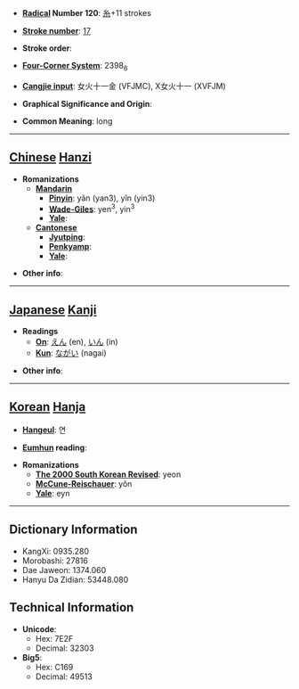 * '''[[Wiktionary:Chinese radical index| Radical]] Number 120''': [[Wiktionary:Chinese radical index 糸|糸]]+11 strokes

* '''[[Wiktionary:Chinese total strokes index|Stroke number]]''': [[Wiktionary:Chinese total strokes index 17|17]]

* '''Stroke order''': 

* '''[[Wiktionary:Chinese four corner index|Four-Corner System]]''': 2398<sub>6</sub>

* '''[[Wiktionary:Chinese Cangjie index|Cangjie input]]''': 女火十一金 (VFJMC), X女火十一 (XVFJM)

* '''Graphical Significance and Origin''': 

* '''Common Meaning''': long

----

== [[Chinese]] [[Hanzi]] ==

* '''Romanizations'''
** '''[[Mandarin]]'''
*** '''[[Pinyin]]''': yǎn (yan3), yǐn (yin3)
*** '''[[Wade-Giles]]''': yen<sup>3</sup>, yin<sup>3</sup>
*** '''[[Yale]]''': 
** '''[[Cantonese]]'''
*** '''[[Jyutping]]''':
*** '''[[Penkyamp]]''': 
*** '''[[Yale]]''': 

* '''Other info''': 

----

== [[Japanese]] [[Kanji]] ==

* '''Readings'''
** '''[[On]]''': [[えん]] (en), [[いん]] (in)
** '''[[Kun]]''': [[ながい]] (nagai)

* '''Other info''':  

----

== [[Korean]] [[Hanja]] ==

* '''[[Hangeul]]''': 연

* '''[[Eumhun]] reading''': 

* '''Romanizations'''
** '''[[The 2000 South Korean Revised Romanization|The 2000 South Korean Revised]]''': yeon
** '''[[McCune-Reischauer]]''': yŏn
** '''[[Yale]]''': eyn

----

== Dictionary Information ==

* KangXi: 0935.280
* Morobashi: 27816
* Dae Jaweon: 1374.060
* Hanyu Da Zidian: 53448.080

== Technical Information ==

* '''Unicode''':
** Hex: 7E2F
** Decimal: 32303
* '''Big5''':
** Hex: C169
** Decimal: 49513